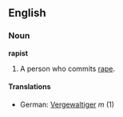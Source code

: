 ==English==

===Noun===
'''rapist'''
# A person who commits [[rape]].
====Translations====
*German: [[Vergewaltiger]] ''m'' (1)